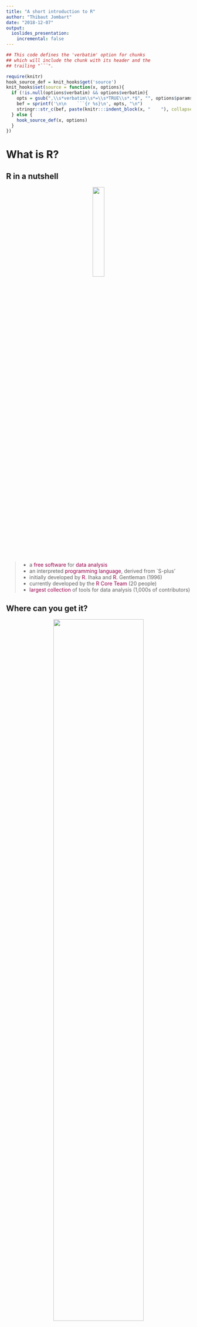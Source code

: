 ```yaml
---
title: "A short introduction to R"
author: "Thibaut Jombart"
date: "2018-12-07"
output:
  ioslides_presentation:
    incremental: false
---
```




```r
## This code defines the 'verbatim' option for chunks
## which will include the chunk with its header and the
## trailing "```".

require(knitr)
hook_source_def = knit_hooks$get('source')
knit_hooks$set(source = function(x, options){
  if (!is.null(options$verbatim) && options$verbatim){
    opts = gsub(",\\s*verbatim\\s*=\\s*TRUE\\s*.*$", "", options$params.src)
    bef = sprintf('\n\n    ```{r %s}\n', opts, "\n")
    stringr::str_c(bef, paste(knitr:::indent_block(x, "    "), collapse = '\n'), "\n    ```\n")
  } else {
    hook_source_def(x, options)
  }
})
```






# What is **R**?

## **R** in a nutshell

<center><img src="../../img/slides/Rlogo.png" width="25%"></center>

<br>

> - a <font color="#99004d">free software</font> for <font color="#99004d">data analysis</font>
> - an interpreted <font color="#99004d">programming language</font>, derived from `S-plus'
> - initially developed by <font color="#99004d">R.</font> Ihaka and <font color="#99004d">R.</font> Gentleman (1996)
> - currently developed by the <font color="#99004d">R Core Team</font> (20 people)
> - <font color="#99004d">largest collection</font> of tools for data analysis (1,000s of contributors)





## Where can you get it?

<center><img src="../../img/slides/google_R.png" width="70%"></center>

> - The **R** project: [www.r-project.org](www.r-project.org)
> - archiving / distribution network CRAN: <br>[cran.r-project.org/mirrors.html](cran.r-project.org/mirrors.html)
> - available on Windows, MacOSX, Linux






## What can you do with it?

<center><img src="../../img/slides/swiss-army-knife.jpg" width="35%"></center>


> - <font color="#99004d">basic statistics</font>: statistical tests, linear modelling, multivariate analysis
> - <font color="#99004d">spatial statistics</font>: GIS, mapping, clustering
> - <font color="#99004d">graph theory</font>: social sciences, network analysis, graph algorithm
> - <font color="#99004d">genetics</font>: phylogenetic trees, genetic markers, genomics
> - <font color="#99004d">epidemiology!</font>
> - <font color="#99004d">much more</font>: see *task views* [cran.r-project.org/web/views/](cran.r-project.org/web/views/)









## What does "free" mean?

<center><img src="../../img/slides/money.jpg" width="65%"></center>

<br>

> - <font color="#99004d">Freedom</font> = *ability to make informed decisions*
> - you don't pay for it
> - the code is accessible by anyone
> - anyone can use, modify and share the code






## Getting started

<center><img src="../../img/slides/getting_started.jpg" width="45%"></center>

<br>

> - get **R** for your system (download from CRAN)

> - get a Graphical User Interface (GUI): <font color="#99004d">RStudio</font>, emacs + ESS, Tinn-R

> - (or at least) get a text editor to write code: notepad++, emacs, vi, Tinn-R, ...







## And then...

<center><img src="../../img/slides/rstudio_shot.png" width="65%"></center>







## Getting help

<center><img src="../../img/slides/ubuntu.jpg" width="30%"></center>

<br>

> - `?foo` or `help("foo")`: access the help page of `foo`
> - `??bar` or `help.search("foo")`: look for `foo` in help pages
> - dedicated <font color="#99004d">mailing lists</font>: [stat.ethz.ch/mailman/listinfo](stat.ethz.ch/mailman/listinfo)
> - the <font color="#99004d">RECON forum</font>: [http://www.repidemicsconsortium.org/forum/](http://www.repidemicsconsortium.org/forum/)
> - <font color="#99004d">google</font>







# Storing data in **R**

## How does **R** store information?

<center><img src="../../img/slides/mecanism.jpg" width="30%"></center>

> - <font color="#99004d">no files</font>, all in the <font color="#99004d">RAM</font> (i.e. temporary memory)
> - data, results, functions, etc. are all **R** <font color="#99004d">*objects*</font>
> - <font color="#99004d">one *object*</font> can be saved / loaded using `saveRDS`/`readRDS` (output: `.rds` files)
> - <font color="#99004d">several *objects*</font> can be saved / loaded using `save`/`load` (output: `.RData` files)
> - an <font color="#99004d">entire session</font> can be saved using `save.image`





## How to create objects? 

<center><img src="../../img/slides/create.png" width="35%"></center>

General syntax: `object_name <- content`:

```r
toto <- 1:8
toto # check content: 1, 2, 3, ...
toto <- "some text"
toto # content has changed
```





## <font color="#99004d">Numbers</font>: `integer` and `numeric`

```r
a <- 1:10
a
class(a)
b <- a + 0.1
b
class(b)
```






## <font color="#99004d">Text</font>: `character`

```r
a <- "hello world"
a
class(a)
```





## <font color="#99004d">Categorical variables</font>: `factor`

```r
a <- factor(c("red", "blue", "green", "red", "green"))
a
class(a)
levels(a)
```





## <font color="#99004d">Booleans</font>: `logical`

The `logical` type can be `TRUE` or `FALSE`:

```r
a <- c(TRUE, FALSE, TRUE, TRUE)
a
class(a)
```




## Vectors

A `vector` stores several values of the <font color="#99004d">same type</font>
as a one-dimensional array:

```r
a <- c(1, 2, 10, -1, 1.123)
a
length(a)
```






## Matrices

A `matrix` stores several values of the <font color="#99004d">same type</font>
as a table:

```r
a <- matrix(sample(1:12), ncol = 4)
a
is.matrix(a)
dim(a)
```





## Data frames

A `data.frame` is a table where variables (columns) can have different types
(equivalent to a <font color="#99004d">spreadsheet</font>):

```r
a <- data.frame(age = c(10,54,3), sex = c("m", "f", "m"))
a
class(a)
dim(a)
```






## Lists

A `list` is a collection of objects of <font color="#99004d">any types and
sizes</font>, stored as different `slots`:

```r
a <- list(age = c(10,54,3),
          sex = c("m", "f", "m"),
          swab = matrix(sample(c("+", "-"), replace = TRUE, 10), nrow = 2,
                        dimnames = list(NULL, paste("t", 1:5, sep = ""))))
a
class(a)
length(a)
```





## Summary: basic object types`

- `integer`: integer numbers
- `numeric`: decimal numbers
- `character`: character strings
- `factor`: categorical variables
- `vector`: collection of values (1 dimensional array, same type)
- `matrix`: collection of values (table, same type)
- `data.frame`: columns can have different types, but same length (spreadsheet)
- `list`: collection of elements, no restriction of content
- `...`: classes for: DNA sequences, maps, networks, etc.






# Using functions


## What is a function?

<center><img src="../../img/slides/function.png" width="35%"></center>

A set of <font color="#99004d">operations</font> made on a given input.

Syntax: `function_name(argument1, argument2, ...)`

Example:

```r
rnorm(8, mean = 5, sd = 3)
```





## How to use a function?

Read the documentation by typing `?function_name`.

Example:

```r
?rnorm
```

<center><img src="../../img/slides/help_rnorm.png" width="50%"></center>





## Functions results need storing

For example:

```r
rnorm(8, mean = 3, sd = 2) # this is not stored
toto <- rnorm(8, mean = 3, sd = 2) # store output in toto
toto
```





## Functions can be nested

For example:

```r
hist(rnorm(1000, mean = 3, sd = 2), col = rainbow(15))
```





# Handling objects


## Subsetting objects


Objects can be subsetted by *index*, *name*, or *logical*, using `[]`
or `[[]]`


## Subsetting a vector: by index

`x[foo]` where `foo` is an `integer` vector

- <font color="#99004d">positive integers</font>: position of retained entries
- <font color="#99004d">negative integers</font>: position of discarded entries


```r
x <- 10:1
x
x[c(1, 2, 5)]
letters[2:10]
letters[-(1:20)]
```





## Subsetting a vector: logicals

`x[foo]` where `foo` is a `logical` vector, returns the values of `x` where `foo`
is `TRUE`:

```r
x <- 1:10
x < 5
x[x < 5]
```






## Subsetting a vector: names

`x[foo]` where `x` is named and `foo` is a `character` vector of retained names:

```r
x <- sample(1:100, 10)
names(x) <- letters[1:10]
x
x[c("c", "d", "a", "i")]
```










## Subsetting and replacing values

`x[foo] <- new.value` where `x[foo]` are values to be replaced with `new.value`:

```r
x <- round(rnorm(14), 2)
x
x[x< 0] <- 0
x
```










## Subsetting matrices and data frames

Same principle, with `x[lines, columns]`:

```r
x <- matrix(1:15, nrow = 3)
x
x[c(3,1), ]
x[2, 4:5]
```





## Subsetting lists

`x[foo]` to return a list, `x[[foo]]` for a single element:

```r
x <- list(a = rnorm(4), hi = "Hello", stuff = letters[1:10]); x
x[c(1,3)]
x[[3]]
x$stuff
```








# Using logical operations

## Logical operations 1/4

```r
a <- c(TRUE, TRUE, FALSE, FALSE)
b <- c(TRUE, FALSE, TRUE, FALSE)
rbind(a,b)
a & b # logical 'AND'
a | b # logical 'OR'
```





## Logical operations 2/4
```r
!a # not A
any(a) # at least one TRUE
all(a) # all TRUE
which(a) # indices of the TRUEs
```





## Logical operations 3/4
`is.na` is useful to spot missing data (NAs)
```r
a <- c(3,NA,2,5,NA,10)
is.na(a)
a[!is.na(a)]
```






## Logical operations 4/4
Logicals are numbers: `TRUE = 1`, `FALSE = 0`

```r
a <- -10:5
sum(a > 0)
mean(a > 0)
a * (a > 0)
```



## 

<br>

<center>
<img src="../../img/slides/the-end.jpg" width="100%">
</center>
